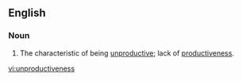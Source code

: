 ==English==
===Noun===
{{en-noun|es}}
# The characteristic of being [[unproductive]]; lack of [[productiveness]].

[[vi:unproductiveness]]